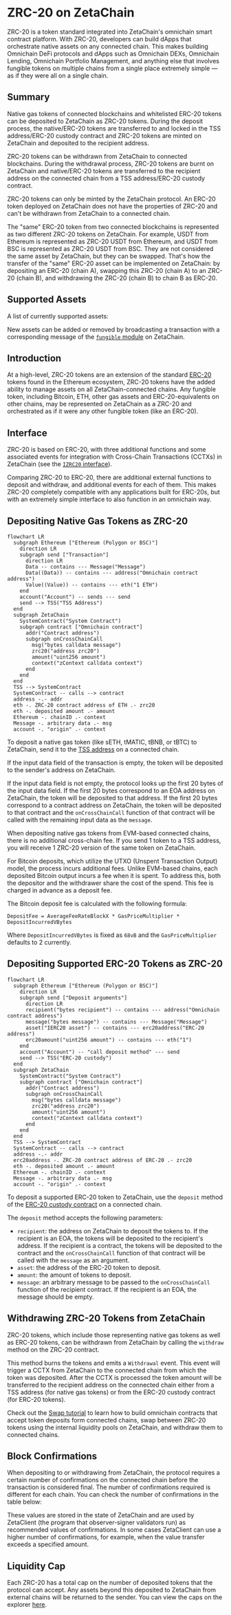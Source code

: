 
# ZRC-20 on ZetaChain

ZRC-20 is a token standard integrated into ZetaChain's omnichain smart contract
platform. With ZRC-20, developers can build dApps that orchestrate native assets
on any connected chain. This makes building Omnichain DeFi protocols and dApps
such as Omnichain DEXs, Omnichain Lending, Omnichain Portfolio Management, and
anything else that involves fungible tokens on multiple chains from a single
place extremely simple — as if they were all on a single chain.

## Summary

Native gas tokens of connected blockchains and whitelisted ERC-20 tokens can be
deposited to ZetaChain as ZRC-20 tokens. During the deposit process, the
native/ERC-20 tokens are transferred to and locked in the TSS address/ERC-20
custody contract and ZRC-20 tokens are minted on ZetaChain and deposited to the
recipient address.

ZRC-20 tokens can be withdrawn from ZetaChain to connected blockchains. During
the withdrawal process, ZRC-20 tokens are burnt on ZetaChain and native/ERC-20
tokens are transferred to the recipient address on the connected chain from a
TSS address/ERC-20 custody contract.

ZRC-20 tokens can only be minted by the ZetaChain protocol. An ERC-20 token
deployed on ZetaChain does not have the properties of ZRC-20 and can't be
withdrawn from ZetaChain to a connected chain.

The "same" ERC-20 token from two connected blockchains is represented as two
different ZRC-20 tokens on ZetaChain. For example, USDT from Ethereum is
represented as ZRC-20 USDT from Ethereum, and USDT from BSC is represented as
ZRC-20 USDT from BSC. They are not considered the same asset by ZetaChain, but
they can be swapped. That's how the transfer of the "same" ERC-20 asset can be
implemented on ZetaChain: by depositing an ERC-20 (chain A), swapping this
ZRC-20 (chain A) to an ZRC-20 (chain B), and withdrawing the ZRC-20 (chain B) to
chain B as ERC-20.

## Supported Assets

A list of currently supported assets:

<ForeignCoinsTable />

New assets can be added or removed by broadcasting a transaction with a
corresponding message of the [`fungible`
module](/architecture/modules/fungible/messages/) on ZetaChain.

## Introduction

At a high-level, ZRC-20 tokens are an extension of the standard
[ERC-20](https://ethereum.org/en/developers/docs/standards/tokens/erc-20/)
tokens found in the Ethereum ecosystem, ZRC-20 tokens have the added ability to
manage assets on all ZetaChain-connected chains. Any fungible token, including
Bitcoin, ETH, other gas assets and ERC-20-equivalents on other chains, may be
represented on ZetaChain as a ZRC-20 and orchestrated as if it were any other
fungible token (like an ERC-20).

## Interface

ZRC-20 is based on ERC-20, with three additional functions and some associated
events for integration with Cross-Chain Transactions (CCTXs) in ZetaChain (see
the [`IZRC20`
interface](https://github.com/zeta-chain/protocol-contracts/blob/main/contracts/zevm/interfaces/IZRC20.sol)).

Comparing ZRC-20 to ERC-20, there are additional external functions to deposit
and withdraw, and additional events for each of them. This makes ZRC-20
completely compatible with any applications built for ERC-20s, but with an
extremely simple interface to also function in an omnichain way.

## Depositing Native Gas Tokens as ZRC-20

```mermaid
flowchart LR
  subgraph Ethereum ["Ethereum (Polygon or BSC)"]
    direction LR
    subgraph send ["Transaction"]
      direction LR
      Data -- contains --- Message("Message")
      Data((Data)) -- contains --- address("Omnichain contract address")
      Value((Value)) -- contains --- eth("1 ETH")
    end
    account("Account") -- sends --- send
    send --> TSS("TSS Address")
  end
  subgraph ZetaChain
    SystemContract("System Contract")
    subgraph contract ["Omnichain contract"]
      addr("Contract address")
      subgraph onCrossChainCall
        msg("bytes calldata message")
        zrc20("address zrc20")
        amount("uint256 amount")
        context("zContext calldata context")
      end
    end
  end
  TSS --> SystemContract
  SystemContract -- calls --> contract
  address -.- addr
  eth -. ZRC-20 contract address of ETH .- zrc20
  eth -. deposited amount .- amount
  Ethereum -. chainID .- context
  Message -. arbitrary data .- msg
  account -. "origin" .- context
```

To deposit a native gas token (like sETH, tMATIC, tBNB, or tBTC) to ZetaChain,
send it to the [TSS address](/reference/contracts) on a connected chain.

If the input data field of the transaction is empty, the token will be deposited
to the sender's address on ZetaChain.

If the input data field is not empty, the protocol looks up the first 20 bytes
of the input data field. If the first 20 bytes correspond to an EOA address on
ZetaChain, the token will be deposited to that address. If the first 20 bytes
correspond to a contract address on ZetaChain, the token will be deposited to
that contract and the `onCrossChainCall` function of that contract will be
called with the remaining input data as the `message`.

When depositing native gas tokens from EVM-based connected chains, there is no
additional cross-chain fee. If you send 1 token to a TSS address, you will
receive 1 ZRC-20 version of the same token on ZetaChain.

For Bitcoin deposits, which utilize the UTXO (Unspent Transaction Output) model,
the process incurs additional fees. Unlike EVM-based chains, each deposited
Bitcoin output incurs a fee when it is spent. To address this, both the
depositor and the withdrawer share the cost of the spend. This fee is charged in
advance as a deposit fee.

The Bitcoin deposit fee is calculated with the following formula:

```
DepositFee = AverageFeeRateBlockX * GasPriceMultiplier * DepositIncurredVBytes
```

Where `DepositIncurredVBytes` is fixed as `68vB` and the `GasPriceMultiplier`
defaults to 2 currently.

## Depositing Supported ERC-20 Tokens as ZRC-20

```mermaid
flowchart LR
  subgraph Ethereum ["Ethereum (Polygon or BSC)"]
    direction LR
    subgraph send ["Deposit arguments"]
      direction LR
      recipient("bytes recipient") -- contains --- address("Omnichain contract address")
      message("bytes message") -- contains --- Message("Message")
      asset("IERC20 asset") -- contains --- erc20address("ERC-20 address")
      erc20amount("uint256 amount") -- contains --- eth("1")
    end
    account("Account") -- "call deposit method" --- send
    send --> TSS("ERC-20 custody")
  end
  subgraph ZetaChain
    SystemContract("System Contract")
    subgraph contract ["Omnichain contract"]
      addr("Contract address")
      subgraph onCrossChainCall
        msg("bytes calldata message")
        zrc20("address zrc20")
        amount("uint256 amount")
        context("zContext calldata context")
      end
    end
  end
  TSS --> SystemContract
  SystemContract -- calls --> contract
  address -.- addr
  erc20address -. ZRC-20 contract address of ERC-20 .- zrc20
  eth -. deposited amount .- amount
  Ethereum -. chainID .- context
  Message -. arbitrary data .- msg
  account -. "origin" .- context
```

To deposit a supported ERC-20 token to ZetaChain, use the `deposit` method of
the [ERC-20 custody contract](/reference/contracts) on a connected chain.

The `deposit` method accepts the following parameters:

- `recipient`: the address on ZetaChain to deposit the tokens to. If the
  recipient is an EOA, the tokens will be deposited to the recipient's address.
  If the recipient is a contract, the tokens will be deposited to the contract
  and the `onCrossChainCall` function of that contract will be called with the
  `message` as an argument.
- `asset`: the address of the ERC-20 token to deposit.
- `amount`: the amount of tokens to deposit.
- `message`: an arbitrary message to be passed to the `onCrossChainCall`
  function of the recipient contract. If the recipient is an EOA, the message
  should be empty.

## Withdrawing ZRC-20 Tokens from ZetaChain

ZRC-20 tokens, which include those representing native gas tokens as well as
ERC-20 tokens, can be withdrawn from ZetaChain by calling the `withdraw` method
on the ZRC-20 contract.

This method burns the tokens and emits a `Withdrawal` event. This event will
trigger a CCTX from ZetaChain to the connected chain from which the token was
deposited. After the CCTX is processed the token amount will be transferred to
the recipient address on the connected chain either from a TSS address (for
native gas tokens) or from the ERC-20 custody contract (for ERC-20 tokens).

Check out the [Swap tutorial](/developers/tutorials/swap) to learn how
to build omnichain contracts that accept token deposits form connected chains,
swap between ZRC-20 tokens using the internal liquidity pools on ZetaChain, and
withdraw them to connected chains.

## Block Confirmations

When depositing to or withdrawing from ZetaChain, the protocol requires a
certain number of confirmations on the connected chain before the transaction is
considered final. The number of confirmations required is different for each
chain. You can check the number of confirmations in the table below:

<ChainConfirmations />

These values are stored in the state of ZetaChain and are used by ZetaClient
(the program that observer-signer validators run) as recommended values of
confirmations. In some cases ZetaClient can use a higher number of
confirmations, for example, when the value transfer exceeds a specified amount.

## Liquidity Cap

Each ZRC-20 has a total cap on the number of deposited tokens that the protocol
can accept. Any assets beyond this deposited to ZetaChain from external chains
will be returned to the sender. You can view the caps on the explorer
[here](https://explorer.zetachain.com/liquidity).
